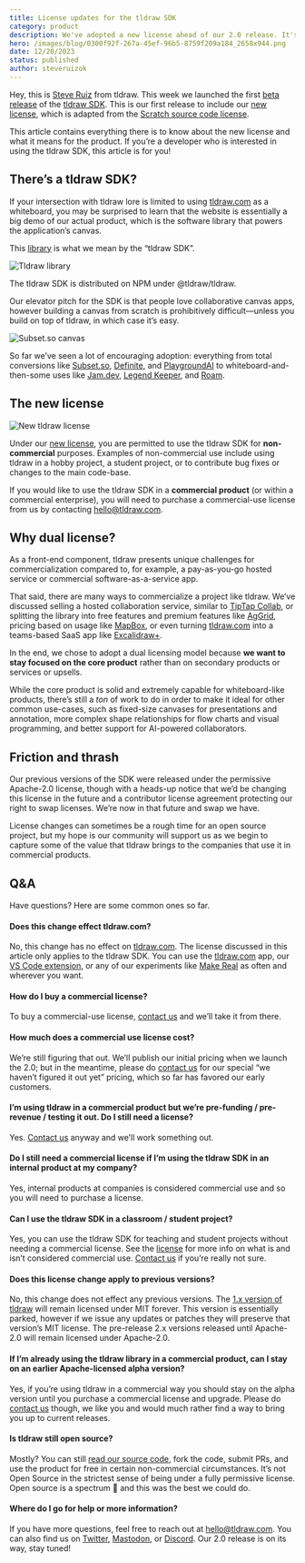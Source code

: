```yaml
---
title: License updates for the tldraw SDK
category: product
description: We've adopted a new license ahead of our 2.0 release. It's free for non-commercial use and non-free for commercial use. Here's everything you need to know.
hero: /images/blog/0300f92f-267a-45ef-96b5-8759f209a184_2658x944.png
date: 12/20/2023
status: published
author: steveruizok
---
```


Hey, this is [Steve Ruiz](https://twitter.com/steveruizok) from tldraw. This week we launched the first [beta release](https://github.com/tldraw/tldraw/releases/tag/v2.0.0-beta.1) of the [tldraw SDK](https://github.com/tldraw/tldraw). This is our first release to include our [new license](https://github.com/tldraw/tldraw/blob/main/LICENSE.md), which is adapted from the [Scratch source code license](https://en.scratch-wiki.info/wiki/Scratch_Source_Code_License).

This article contains everything there is to know about the new license and what it means for the product. If you’re a developer who is interested in using the tldraw SDK, this article is for you!

## There’s a tldraw SDK?

If your intersection with tldraw lore is limited to using [tldraw.com](https://tldraw.com) as a whiteboard, you may be surprised to learn that the website is essentially a big demo of our actual product, which is the software library that powers the application’s canvas.

This [library](https://www.npmjs.com/package/@tldraw/tldraw) is what we mean by the “tldraw SDK”.

![Tldraw library](/images/blog/845c2fa1-1fac-4d94-a46c-517fbe8a3361_3020x1974.png 'The tldraw SDK is distributed on NPM under @tldraw/tldraw')

The tldraw SDK is distributed on NPM under @tldraw/tldraw.

Our elevator pitch for the SDK is that people love collaborative canvas apps, however building a canvas from scratch is prohibitively difficult—unless you build on top of tldraw, in which case it’s easy.

![Subset.so canvas](/images/blog/9daac913-e48c-4473-8b8a-4582424d6cd4_3020x1974.png 'subset.so’s spreadsheets-on-the-canvas app is built with tldraw')

So far we’ve seen a lot of encouraging adoption: everything from total conversions like [Subset.so](https://subset.so), [Definite](https://definite.app), and [PlaygroundAI](https://playgroundai.com) to whiteboard-and-then-some uses like [Jam.dev](https://jam.dev), [Legend Keeper](https://www.legendkeeper.com/), and [Roam](https://ro.am/).

## The new license

![New tldraw license](/images/blog/0300f92f-267a-45ef-96b5-8759f209a184_2658x944.png)

Under our [new license](https://github.com/tldraw/tldraw/blob/main/LICENSE.md), you are permitted to use the tldraw SDK for **non-commercial** purposes. Examples of non-commercial use include using tldraw in a hobby project, a student project, or to contribute bug fixes or changes to the main code-base.

If you would like to use the tldraw SDK in a **commercial product** (or within a commercial enterprise), you will need to purchase a commercial-use license from us by contacting [hello@tldraw.com](mailto:hello@tldraw.com).

## Why dual license?

As a front-end component, tldraw presents unique challenges for commercialization compared to, for example, a pay-as-you-go hosted service or commercial software-as-a-service app.

That said, there are many ways to commercialize a project like tldraw. We’ve discussed selling a hosted collaboration service, similar to [TipTap Collab](https://tiptap.dev/docs/editor/cloud), or splitting the library into free features and premium features like [AgGrid](https://www.ag-grid.com/), pricing based on usage like [MapBox](https://www.mapbox.com/pricing), or even turning [tldraw.com](https://tldraw.com/) into a teams-based SaaS app like [Excalidraw+](https://plus.excalidraw.com/).

In the end, we chose to adopt a dual licensing model because **we want to stay focused on the core product** rather than on secondary products or services or upsells.

While the core product is solid and extremely capable for whiteboard-like products, there’s still a _ton_ of work to do in order to make it ideal for other common use-cases, such as fixed-size canvases for presentations and annotation, more complex shape relationships for flow charts and visual programming, and better support for AI-powered collaborators.

## Friction and thrash

Our previous versions of the SDK were released under the permissive Apache-2.0 license, though with a heads-up notice that we’d be changing this license in the future and a contributor license agreement protecting our right to swap licenses. We’re now in that future and swap we have.

License changes can sometimes be a rough time for an open source project, but my hope is our community will support us as we begin to capture some of the value that tldraw brings to the companies that use it in commercial products.

## Q&A

Have questions? Here are some common ones so far.

#### Does this change effect tldraw.com?

No, this change has no effect on [tldraw.com](https://www.tldraw.com/). The license discussed in this article only applies to the tldraw SDK. You can use the [tldraw.com](https://www.tldraw.com/) app, our [VS Code extension](https://marketplace.visualstudio.com/items?itemName=tldraw-org.tldraw-vscode), or any of our experiments like [Make Real](https://makereal.tldraw.com/) as often and wherever you want.

#### How do I buy a commercial license?

To buy a commercial-use license, [contact us](mailto:hello@tldraw.com) and we’ll take it from there.

#### How much does a commercial use license cost?

We’re still figuring that out. We’ll publish our initial pricing when we launch the 2.0; but in the meantime, please do [contact us](mailto:hello@tldraw.com) for our special “we haven’t figured it out yet” pricing, which so far has favored our early customers.

#### I’m using tldraw in a commercial product but we’re pre-funding / pre-revenue / testing it out. Do I still need a license?

Yes. [Contact us](mailto:hello@tldraw.com) anyway and we’ll work something out.

#### Do I still need a commercial license if I’m using the tldraw SDK in an internal product at my company?

Yes, internal products at companies is considered commercial use and so you will need to purchase a license.

#### Can I use the tldraw SDK in a classroom / student project?

Yes, you can use the tldraw SDK for teaching and student projects without needing a commercial license. See the [license](https://github.com/tldraw/tldraw/blob/main/LICENSE.md) for more info on what is and isn’t considered commercial use. [Contact us](mailto:hello@tldraw.com) if you’re really not sure.

#### Does this license change apply to previous versions?

No, this change does not effect any previous versions. The [1.x version of tldraw](https://github.com/tldraw/tldraw-v1) will remain licensed under MIT forever. This version is essentially parked, however if we issue any updates or patches they will preserve that version’s MIT license. The pre-release 2.x versions released until Apache-2.0 will remain licensed under Apache-2.0.

#### If I’m already using the tldraw library in a commercial product, can I stay on an earlier Apache-licensed alpha version?

Yes, if you’re using tldraw in a commercial way you should stay on the alpha version until you purchase a commercial license and upgrade. Please do [contact us](mailto:hello@tldraw.com) though, we like you and would much rather find a way to bring you up to current releases.

#### Is tldraw still open source?

Mostly? You can still [read our source code](https://github.com/tldraw/tldraw), fork the code, submit PRs, and use the product for free in certain non-commercial circumstances. It’s not Open Source in the strictest sense of being under a fully permissive license. Open source is a spectrum 🌈 and this was the best we could do.

#### Where do I go for help or more information?

If you have more questions, feel free to reach out at [hello@tldraw.com](mailto:hello@tldraw.com). You can also find us on [Twitter](https://twitter.com/tldraw), [Mastodon](https://mas.to/@tldraw), or [Discord](http://discord.gg/s4FXZ6fppJ). Our 2.0 release is on its way, stay tuned!
